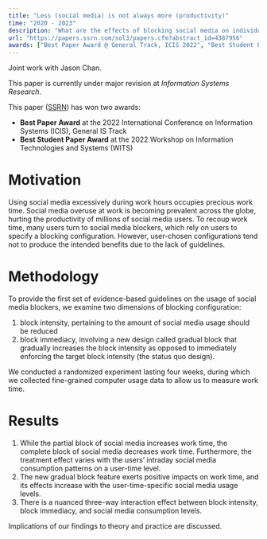 ```yaml
---
title: "Less (social media) is not always more (productivity)"
time: "2020 - 2023"
description: "What are the effects of blocking social media on individuals' productivity? It may be more complex than you think."
url: "https://papers.ssrn.com/sol3/papers.cfm?abstract_id=4387956"
awards: ["Best Paper Award @ General Track, ICIS 2022", "Best Student Paper Award @ WITS 2022"]
---
```


Joint work with Jason Chan.

This paper is currently under major revision at *Information Systems Research*.

This paper ([SSRN](https://papers.ssrn.com/sol3/papers.cfm?abstract_id=4387956)) has won two awards:
- **Best Paper Award** at the 2022 International Conference on Information Systems (ICIS), General IS Track
- **Best Student Paper Award** at the 2022 Workshop on Information Technologies and Systems (WITS)

# Motivation

Using social media excessively during work hours occupies precious work time. Social media overuse at work is becoming prevalent across the globe, hurting the productivity of millions of social media users. To recoup work time, many users turn to social media blockers, which rely on users to specify a blocking configuration. However, user-chosen configurations tend not to produce the intended benefits due to the lack of guidelines.

# Methodology

To provide the first set of evidence-based guidelines on the usage of social media blockers, we examine two dimensions of blocking configuration:

1. block intensity, pertaining to the amount of social media usage should be reduced
2. block immediacy, involving a new design called gradual block that gradually increases the block intensity as opposed to immediately enforcing the target block intensity (the status quo design).

We conducted a randomized experiment lasting four weeks, during which we collected fine-grained computer usage data to allow us to measure work time.

# Results

1. While the partial block of social media increases work time, the complete block of social media decreases work time. Furthermore, the treatment effect varies with the users’ intraday social media consumption patterns on a user-time level.
2. The new gradual block feature exerts positive impacts on work time, and its effects increase with the user-time-specific social media usage levels.
3. There is a nuanced three-way interaction effect between block intensity, block immediacy, and social media consumption levels.

Implications of our findings to theory and practice are discussed.